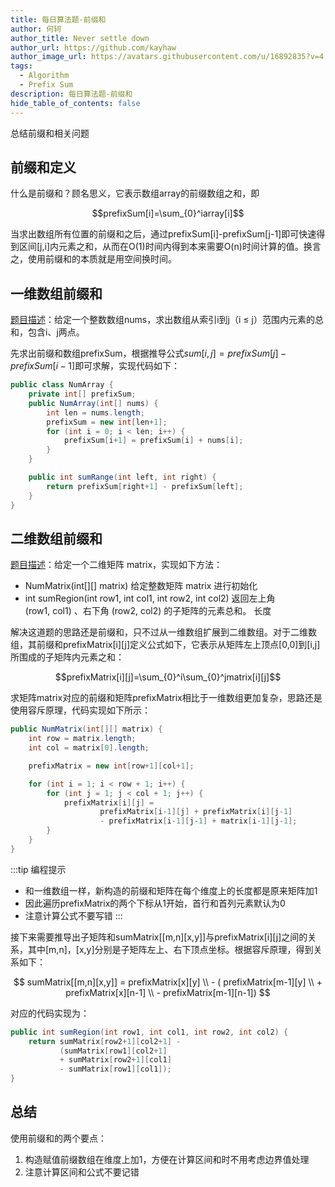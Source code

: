 ```yaml
---
title: 每日算法题-前缀和
author: 何轲
author_title: Never settle down
author_url: https://github.com/kayhaw
author_image_url: https://avatars.githubusercontent.com/u/16892835?v=4
tags: 
  - Algorithm
  - Prefix Sum
description: 每日算法题-前缀和
hide_table_of_contents: false
---
```


总结前缀和相关问题
<!--truncate-->

## 前缀和定义

什么是前缀和？顾名思义，它表示数组array的前缀数组之和，即

$$prefixSum[i]=\sum_{0}^iarray[i]$$

当求出数组所有位置的前缀和之后，通过prefixSum[i]-prefixSum[j-1]即可快速得到区间[j,i]内元素之和，从而在O(1)时间内得到本来需要O(n)时间计算的值。换言之，使用前缀和的本质就是用空间换时间。

## 一维数组前缀和

[题目描述](https://leetcode-cn.com/problems/range-sum-query-immutable/)：给定一个整数数组nums，求出数组从索引i到j（i ≤ j）范围内元素的总和，包含i、j两点。

先求出前缀和数组prefixSum，根据推导公式$sum[i,j]=prefixSum[j]-prefixSum[i-1]$即可求解，实现代码如下：

```java
public class NumArray {
    private int[] prefixSum;
    public NumArray(int[] nums) {
        int len = nums.length;
        prefixSum = new int[len+1];
        for (int i = 0; i < len; i++) {
            prefixSum[i+1] = prefixSum[i] + nums[i];
        }
    }

    public int sumRange(int left, int right) {
        return prefixSum[right+1] - prefixSum[left];
    }
}
```

## 二维数组前缀和

[题目描述](https://leetcode-cn.com/problems/range-sum-query-2d-immutable/)：给定一个二维矩阵 matrix，实现如下方法：

- NumMatrix(int[][] matrix) 给定整数矩阵 matrix 进行初始化
- int sumRegion(int row1, int col1, int row2, int col2) 返回左上角 (row1, col1) 、右下角 (row2, col2) 的子矩阵的元素总和。
长度

解决这道题的思路还是前缀和，只不过从一维数组扩展到二维数组。对于二维数组，其前缀和prefixMatrix[i][j]定义公式如下，它表示从矩阵左上顶点[0,0]到[i,j]所围成的子矩阵内元素之和：

$$prefixMatrix[i][j]=\sum_{0}^i\sum_{0}^jmatrix[i][j]$$

求矩阵matrix对应的前缀和矩阵prefixMatrix相比于一维数组更加复杂，思路还是使用容斥原理，代码实现如下所示：

```java {9-11}
public NumMatrix(int[][] matrix) {
    int row = matrix.length;
    int col = matrix[0].length;

    prefixMatrix = new int[row+1][col+1];

    for (int i = 1; i < row + 1; i++) {
        for (int j = 1; j < col + 1; j++) {
            prefixMatrix[i][j] = 
                    prefixMatrix[i-1][j] + prefixMatrix[i][j-1] 
                    - prefixMatrix[i-1][j-1] + matrix[i-1][j-1];
        }
    }
}
```

:::tip 编程提示

- 和一维数组一样，新构造的前缀和矩阵在每个维度上的长度都是原来矩阵加1
- 因此遍历prefixMatrix的两个下标从1开始，首行和首列元素默认为0
- 注意计算公式不要写错
:::

接下来需要推导出子矩阵和sumMatrix[[m,n][x,y]]与prefixMatrix[i][j]之间的关系，其中[m,n]，[x,y]分别是子矩阵左上、右下顶点坐标。根据容斥原理，得到关系如下：

$$
sumMatrix[[m,n][x,y]] = prefixMatrix[x][y] \\
                      - ( prefixMatrix[m-1][y] \\
                      + prefixMatrix[x][n-1] \\
                      - prefixMatrix[m-1][n-1])
$$

对应的代码实现为：

```java
public int sumRegion(int row1, int col1, int row2, int col2) {
    return sumMatrix[row2+1][col2+1] - 
           (sumMatrix[row1][col2+1] 
           + sumMatrix[row2+1][col1] 
           - sumMatrix[row1][col1]);
}
```

## 总结

使用前缀和的两个要点：

1. 构造赋值前缀数组在维度上加1，方便在计算区间和时不用考虑边界值处理
2. 注意计算区间和公式不要记错
